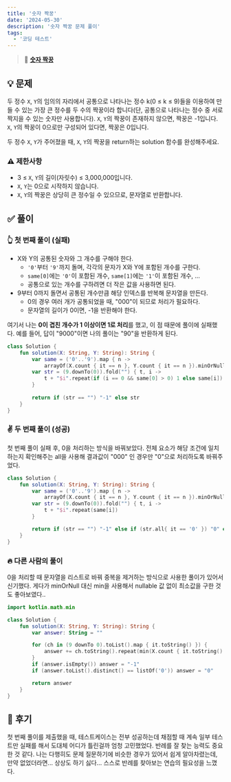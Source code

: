 ```yaml
---
title: '숫자 짝꿍'
date: '2024-05-30'
description: '숫자 짝꿍 문제 풀이'
tags:
  - '코딩 테스트'
---
```


> 📍 [**숫자 짝꿍**](https://school.programmers.co.kr/learn/courses/30/lessons/131128)

## 💡 문제

두 정수 `X`, `Y`의 임의의 자리에서 공통으로 나타나는 정수 k(0 ≤ k ≤ 9)들을 이용하여 만들 수 있는 가장 큰 정수를 두 수의 짝꿍이라 합니다(단, 공통으로 나타나는 정수 중 서로 짝지을 수 있는 숫자만 사용합니다). `X`, `Y`의 짝꿍이 존재하지 않으면, 짝꿍은 -1입니다. `X`, `Y`의 짝꿍이 0으로만 구성되어 있다면, 짝꿍은 0입니다.

두 정수 `X`, `Y`가 주어졌을 때, `X`, `Y`의 짝꿍을 return하는 solution 함수를 완성해주세요.

### ⚠️ 제한사항

- 3 ≤ `X`, `Y`의 길이(자릿수) ≤ 3,000,000입니다.
- `X`, `Y`는 0으로 시작하지 않습니다.
- `X`, `Y`의 짝꿍은 상당히 큰 정수일 수 있으므로, 문자열로 반환합니다.

## ✅ 풀이

### 👆 첫 번째 풀이 (실패)

- X와 Y의 공통된 숫자와 그 개수를 구해야 한다.
  - `'0'`부터 `'9'`까지 돌며, 각각의 문자가 X와 Y에 포함된 개수를 구한다.
  - `same[0]`에는 `'0'`이 포함된 개수, `same[1]`에는 `'1'`이 포함된 개수, ... 
  - 공통으로 있는 개수를 구하려면 더 작은 값을 사용하면 된다.
- 9부터 0까지 돌면서 공통된 개수만큼 해당 인덱스를 반복해 문자열을 만든다.
  - 0의 경우 여러 개가 공통되었을 때, "000"이 되므로 처리가 필요하다.
  - 문자열의 길이가 0이면, -1을 반환해야 한다.

여기서 나는 **0이 겹친 개수가 1 이상이면 1로 처리**를 했고, 이 점 때문에 풀이에 실패했다. 예를 들어, 답이 "9000"이면 나의 풀이는 "90"을 반환하게 된다. 

```kotlin
class Solution {
    fun solution(X: String, Y: String): String {
        var same = ('0'..'9').map { n ->
            arrayOf(X.count { it == n }, Y.count { it == n }).minOrNull()!! }
        var str = (9.downTo(0)).fold("") { t, i ->
            t + "$i".repeat(if (i == 0 && same[0] > 0) 1 else same[i])
        }
        
        return if (str == "") "-1" else str
    }
}
```

### ✌️ 두 번째 풀이 (성공)

첫 번째 풀이 실패 후, 0을 처리하는 방식을 바꿔보았다. 전체 요소가 해당 조건에 일치하는지 확인해주는 all을 사용해 결과값이 "000" 인 경우만 "0"으로 처리하도록 바꿔주었다. 

```kotlin
class Solution {
    fun solution(X: String, Y: String): String {
        var same = ('0'..'9').map { n ->
            arrayOf(X.count { it == n }, Y.count { it == n }).minOrNull()!! }
        var str = (9.downTo(0)).fold("") { t, i ->
            t + "$i".repeat(same[i])
        }

        return if (str == "") "-1" else if (str.all{ it == '0' }) "0" else str
    }
}
```

### 🔥 다른 사람의 풀이

0을 처리할 때 문자열을 리스트로 바꿔 중복을 제거하는 방식으로 사용한 풀이가 있어서 신기했다. 게다가 minOrNull 대신 min을 사용해서 nullable 값 없이 최소값을 구한 것도 좋아보였다..

```kotlin
import kotlin.math.min

class Solution {
    fun solution(X: String, Y: String): String {
        var answer: String = ""

        for (ch in (9 downTo 0).toList().map { it.toString() }) {
            answer += ch.toString().repeat(min(X.count { it.toString() == ch }, Y.count { it.toString() == ch }))
        }
        if (answer.isEmpty()) answer = "-1"
        if (answer.toList().distinct() == listOf('0')) answer = "0"

        return answer
    }
}
```

## 💭 후기

첫 번째 풀이를 제출했을 때, 테스트케이스는 전부 성공하는데 채점할 때 계속 일부 테스트만 실패를 해서 도대체 어디가 틀린걸까 엄청 고민했었다. 반례를 잘 찾는 능력도 중요한 것 같다. 나는 다행히도 문제 질문하기에 비슷한 경우가 있어서 쉽게 알아차렸는데, 만약 없었더라면... 상상도 하기 싫다... 스스로 반례를 찾아보는 연습의 필요성을 느꼈다. 
